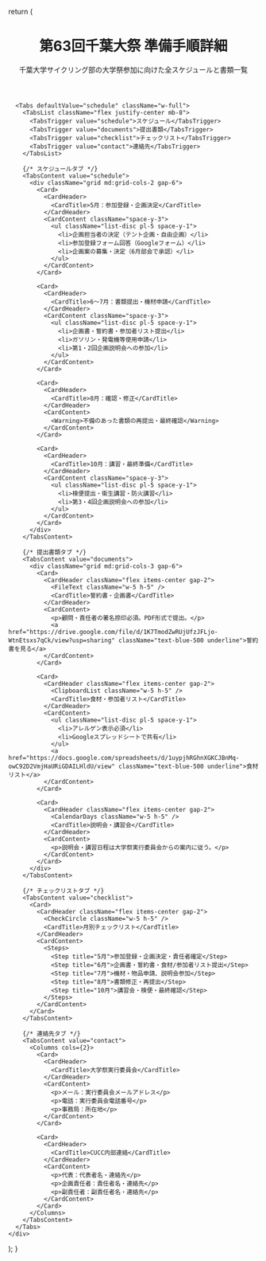 
  return (
    <div className="container mx-auto px-6 py-10 space-y-10">
      <header className="text-center space-y-3">
        <h1 className="text-4xl font-bold tracking-tight">第63回千葉大祭 準備手順詳細</h1>
        <p className="text-gray-500">千葉大学サイクリング部の大学祭参加に向けた全スケジュールと書類一覧</p>
      </header>

      <Tabs defaultValue="schedule" className="w-full">
        <TabsList className="flex justify-center mb-8">
          <TabsTrigger value="schedule">スケジュール</TabsTrigger>
          <TabsTrigger value="documents">提出書類</TabsTrigger>
          <TabsTrigger value="checklist">チェックリスト</TabsTrigger>
          <TabsTrigger value="contact">連絡先</TabsTrigger>
        </TabsList>

        {/* スケジュールタブ */}
        <TabsContent value="schedule">
          <div className="grid md:grid-cols-2 gap-6">
            <Card>
              <CardHeader>
                <CardTitle>5月：参加登録・企画決定</CardTitle>
              </CardHeader>
              <CardContent className="space-y-3">
                <ul className="list-disc pl-5 space-y-1">
                  <li>企画担当者の決定（テント企画・自由企画）</li>
                  <li>参加登録フォーム回答（Googleフォーム）</li>
                  <li>企画案の募集・決定（6月部会で承認）</li>
                </ul>
              </CardContent>
            </Card>

            <Card>
              <CardHeader>
                <CardTitle>6〜7月：書類提出・機材申請</CardTitle>
              </CardHeader>
              <CardContent className="space-y-3">
                <ul className="list-disc pl-5 space-y-1">
                  <li>企画書・誓約書・参加者リスト提出</li>
                  <li>ガソリン・発電機等使用申請</li>
                  <li>第1・2回企画説明会への参加</li>
                </ul>
              </CardContent>
            </Card>

            <Card>
              <CardHeader>
                <CardTitle>8月：確認・修正</CardTitle>
              </CardHeader>
              <CardContent>
                <Warning>不備のあった書類の再提出・最終確認</Warning>
              </CardContent>
            </Card>

            <Card>
              <CardHeader>
                <CardTitle>10月：講習・最終準備</CardTitle>
              </CardHeader>
              <CardContent className="space-y-3">
                <ul className="list-disc pl-5 space-y-1">
                  <li>検便提出・衛生講習・防火講習</li>
                  <li>第3・4回企画説明会への参加</li>
                </ul>
              </CardContent>
            </Card>
          </div>
        </TabsContent>

        {/* 提出書類タブ */}
        <TabsContent value="documents">
          <div className="grid md:grid-cols-3 gap-6">
            <Card>
              <CardHeader className="flex items-center gap-2">
                <FileText className="w-5 h-5" />
                <CardTitle>誓約書・企画書</CardTitle>
              </CardHeader>
              <CardContent>
                <p>顧問・責任者の署名捺印必須。PDF形式で提出。</p>
                <a href="https://drive.google.com/file/d/1K7TmodZwRUjUfzJFLjo-WtnEtsxs7qCk/view?usp=sharing" className="text-blue-500 underline">誓約書を見る</a>
              </CardContent>
            </Card>

            <Card>
              <CardHeader className="flex items-center gap-2">
                <ClipboardList className="w-5 h-5" />
                <CardTitle>食材・参加者リスト</CardTitle>
              </CardHeader>
              <CardContent>
                <ul className="list-disc pl-5 space-y-1">
                  <li>アレルゲン表示必須</li>
                  <li>Googleスプレッドシートで共有</li>
                </ul>
                <a href="https://docs.google.com/spreadsheets/d/1uypjhRGhnXGKCJBnMq-owC92D2VmjHaURiGDAILHldU/view" className="text-blue-500 underline">食材リスト</a>
              </CardContent>
            </Card>

            <Card>
              <CardHeader className="flex items-center gap-2">
                <CalendarDays className="w-5 h-5" />
                <CardTitle>説明会・講習会</CardTitle>
              </CardHeader>
              <CardContent>
                <p>説明会・講習日程は大学祭実行委員会からの案内に従う。</p>
              </CardContent>
            </Card>
          </div>
        </TabsContent>

        {/* チェックリストタブ */}
        <TabsContent value="checklist">
          <Card>
            <CardHeader className="flex items-center gap-2">
              <CheckCircle className="w-5 h-5" />
              <CardTitle>月別チェックリスト</CardTitle>
            </CardHeader>
            <CardContent>
              <Steps>
                <Step title="5月">参加登録・企画決定・責任者確定</Step>
                <Step title="6月">企画書・誓約書・食材/参加者リスト提出</Step>
                <Step title="7月">機材・物品申請、説明会参加</Step>
                <Step title="8月">書類修正・再提出</Step>
                <Step title="10月">講習会・検便・最終確認</Step>
              </Steps>
            </CardContent>
          </Card>
        </TabsContent>

        {/* 連絡先タブ */}
        <TabsContent value="contact">
          <Columns cols={2}>
            <Card>
              <CardHeader>
                <CardTitle>大学祭実行委員会</CardTitle>
              </CardHeader>
              <CardContent>
                <p>メール：実行委員会メールアドレス</p>
                <p>電話：実行委員会電話番号</p>
                <p>事務局：所在地</p>
              </CardContent>
            </Card>

            <Card>
              <CardHeader>
                <CardTitle>CUCC内部連絡</CardTitle>
              </CardHeader>
              <CardContent>
                <p>代表：代表者名・連絡先</p>
                <p>企画責任者：責任者名・連絡先</p>
                <p>副責任者：副責任者名・連絡先</p>
              </CardContent>
            </Card>
          </Columns>
        </TabsContent>
      </Tabs>
    </div>
  );
}
